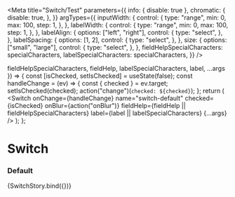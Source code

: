 

<Meta
  title="Switch/Test"
  parameters={{
    info: { disable: true },
    chromatic: {
      disable: true,
    },
  }}
  argTypes={{
    inputWidth: {
      control: {
        type: "range",
        min: 0,
        max: 100,
        step: 1,
      },
    },
    labelWidth: {
      control: {
        type: "range",
        min: 0,
        max: 100,
        step: 1,
      },
    },
    labelAlign: {
      options: ["left", "right"],
      control: {
        type: "select",
      },
    },
    labelSpacing: {
      options: [1, 2],
      control: {
        type: "select",
      },
    },
    size: {
      options: ["small", "large"],
      control: {
        type: "select",
      },
    },
    fieldHelpSpecialCharacters: specialCharacters,
    labelSpecialCharacters: specialCharacters,
  }}
/>

  fieldHelpSpecialCharacters,
  fieldHelp,
  labelSpecialCharacters,
  label,
  ...args
}) => {
  const [isChecked, setIsChecked] = useState(false);
  const handleChange = (ev) => {
    const { checked } = ev.target;
    setIsChecked(checked);
    action("change")(`checked: ${checked}`);
  };
  return (
    <Switch
      onChange={handleChange}
      name="switch-default"
      checked={isChecked}
      onBlur={action("onBlur")}
      fieldHelp={fieldHelp || fieldHelpSpecialCharacters}
      label={label || labelSpecialCharacters}
      {...args}
    />
  );
};

# Switch

### Default

<Preview>
  <Story
    name="default"
    args={{
      fieldHelp: "This text provides help for the input.",
      fieldHelpInline: false,
      label: "Switch on this component?",
      labelHelp: "Switch off and on this component.",
      helpAriaLabel: "Help",
      labelInline: false,
      loading: false,
      inputWidth: 0,
      labelWidth: 0,
      labelAlign: "left",
      labelSpacing: "1",
      reverse: BaseSwitch.defaultProps.reverse,
      value: "test-value",
      disabled: false,
      size: "small",
      fieldHelpSpecialCharacters: undefined,
      labelSpecialCharacters: undefined,
    }}
  >
    {SwitchStory.bind({})}
  </Story>
</Preview>
